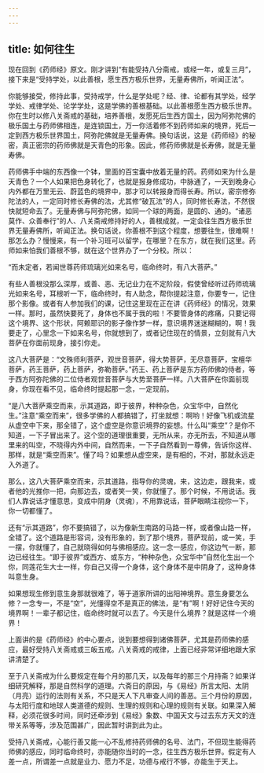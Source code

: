 ```yaml
---
---
---
```

title: 如何往生
---




现在回到《药师经》原文。刚才讲到“有能受持八分斋戒，或经一年，或复三月”，接下来是“受持学处，以此善根，愿生西方极乐世界，无量寿佛所，听闻正法”。

你能够接受，修持此事，受持戒学，什么是学处呢？经、律、论都有其学处，经学学处、戒律学处、论学学处，这是学佛的善根基础。以此善根愿生西方极乐世界。你在生时以修八关斋戒的基础，培养善根，发愿死后生西方国土，因为阿弥陀佛的极乐国土与药师佛相连，是连锁国土，万一你活着修不到药师如来的境界，死后一定到西方极乐世界国土，阿弥陀佛就是无量寿佛。换句话说，这是《药师经》的秘密，真正密宗的药师佛就是天青色的形象。因此，修药师佛就是长寿佛，就是无量寿佛。

药师佛手中端的东西像一个钵，里面的百宝囊中放着无量的药。药师如来为什么是天青色？一个人如果把色身转化了，也就是报身修成功，中脉通了，一天到晚身心内外都在万里无云、蔚蓝色的境界中，那才可以转报身而得长寿。所以，密宗修弥陀法的人，一定同时修长寿佛的法，尤其修“破瓦法”的人，同时修长寿法，不然很快就短命去了。无量寿佛与阿弥陀佛，如同一个球的两面，是圆的、通的。“诸恶莫作、众善奉行”的人、八关斋戒修持好的人，善根成就，一定会往生西方极乐世界无量寿佛所，听闻正法。换句话说，你善根不到这个程度，想要往生，很难啊！那怎么办？慢慢来，有一个补习班可以留学，在哪里？在东方，就在我们这里。药师如来怕我们善根不够，就在这个世界办了一个分校。所以：

“而未定者，若闻世尊药师琉璃光如来名号，临命终时，有八大菩萨。”

有些人善根没那么深厚，或善、恶、无记业力在不定阶段，假使曾经听过药师琉璃光如来名号，耳根听一下，临命终时，有人助念，帮你提起注意，你要专一，记住那个影像。或者有人参加我们的课，记住这里现在正在讲《药师经》的情况，效果一样。那时，虽然快要死了，身体也不属于我的啦！不要管身体的疼痛，只要记得这个境界、这个形状，阿赖耶识的影子像作梦一样，意识境界迷迷糊糊的，啊！我要走了，心里念一下如来名号，你就想到了，或者记住现在的情景，立刻就有八大菩萨在你面前现身，接引你走。

这八大菩萨是：“文殊师利菩萨，观世音菩萨，得大势菩萨，无尽意菩萨，宝檀华菩萨，药王菩萨，药上菩萨，弥勒菩萨。”药王、药上菩萨是东方药师佛的侍者，等于西方阿弥陀佛的二位侍者观世音菩萨与大势至菩萨一样。八大菩萨在你面前现身，你现在看不见，临命终时提起那一念，一定现前。

“是八大菩萨乘空而来，示其道路，即于彼界，种种杂色，众宝华中，自然化生。”注意“乘空而来”，很多学佛的人都搞错了，打坐就想：啊哟！好像飞机或流星从虚空中下来，那全错了，这个虚空是你意识境界的妄想。什么叫“乘空”？是你不知道，一下子冒出来了。这个空的道理很重要，无所从来，亦无所去，不知道从哪里来的叫空，不晓得内外中间，自然而来，一下子自然看到一尊佛，告诉你这样、那样，就是“乘空而来”。懂了吗？如果想从虚空来，是有相的，不对，那就永远走入外道了。

那么，这八大菩萨乘空而来，示其道路，指导你的灵魂，来，这边走，跟我来，或者他的光推你一把，向那边去，或者笑一笑，你就懂了。那个时候，不用说话。我们人靠说话才懂意思，变成中阴身（灵魂），不用靠说话，菩萨眼睛注视你一下，你一切都懂了。

还有“示其道路”，你不要搞错了，以为像新生南路的马路一样，或者像山路一样，全错了。这个道路是形容词，没有形象的，到了那个境界，菩萨现前，或一笑，手一摆，你就懂了，自己就晓得如何与佛相感应。这一念一感应，你这边气一断，那边已经往生。“即于彼界”或西方、或东方，“种种杂色，众宝华中”自然化生出一个你，同莲花生大士一样，你自己又得一个身体，这个身体不是中阴身了，这种身体叫意生身。

如果想现生修到意生身那就很难了，等于道家所讲的出阳神境界。意生身要怎么修？一念专一，不是“空”，光懂得空不是真正的佛法，是“有”啊！好好记住今天的境界啊！一辈子都记住，临命终时就可以去了。今天是什么境界？就是这样一个境界！

上面讲的是《药师经》的中心要点，说到要想得到诸佛菩萨，尤其是药师佛的感应，最好受持八关斋戒或三皈五戒。八关斋戒的戒律，上面已经非常详细地跟大家讲清楚了。

至于八关斋戒为什么要规定在每个月的那几天，以及每年的那三个月持斋？如果详细研究解释，那是自然科学的道理。六斋日的原因，与《易经》所言太阳、太阴（月亮）运行的法则有关系，不只是天人下凡审查人间的善恶。三个月份的原因，与太阳行度和地球人类道德的规则、生理的规则和心理的规则有关联。如果深入解释，必须花很多时间，同时还牵涉到《易经》象数、中国天文与过去东方天文的连带关系等等，涉及范围甚广，因此暂时讲到此为止。

受持八关斋戒，心能行善又能一心不乱修持药师佛的名号、法门，不但现生能得药师佛的感应，同时临命终时，亦能随你当时的一念，往生西方极乐世界。假定有人差一点，所谓差一点就是业力、愿力不足，功德与戒行不够，亦能生于天上。